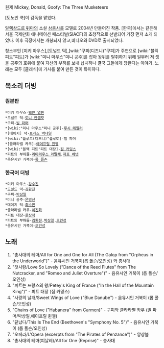 원제 Mickey, Donald, Goofy: The Three Musketeers

[도노반 쿡]이 감독을 맡았다.

[[알렉상드르 뒤마]]의 소설 [[삼총사]]를 모델로 2004년 만들어진 작품.
[한국]에서는 같은해 서울 국제만화 애니메이션 페스티벌(SIACF)의 초청작으로 선발되어 가장 먼저 소개 되었다. 이후 극장에서는 개봉되지 않고,비디오와 DVD로 출시되었다.

청소부인 [미키 마우스],[도널드 덕],[wiki:"구피(디즈니)"구피]가 주연으로 [wiki:"블랙 피트"피트]가 [wiki:"미니 마우스"미니 공주]를 잡아 왕위를 탈취하기 위해 일부러 저 셋을 공주의 호위에 붙여 자신의 부하를 보내 납치하나 결국 그들에게 당한다는 이야기.
노래는 모두 [클래식]에 가사를 붙여 만든 것이 특이하다.

== 목소리 더빙 ==
=== 원본판 ===
 *미키 마우스-[[웨인 얼윈]]
 *도널드 덕-[[토니 안셀모]]
 *구피-[[빌 파머]]
 *[wiki:"미니 마우스"미니 공주]-[[루시 테일러]]
 *[데이지] 덕-[[트레스 맥네일]]
 *[wiki:"플루토(디즈니)"플루토]-빌 파머
 *[클라라벨 카우]-[[에이프릴 윈첼]]
 *[wiki:"블랙 피트"피트 대장]-[[짐 커밍스]]
 *피트의 부하들-[[리마리우스 라말체]],[[제프 베넷]]
 *음유시인 거북이-[[롭 폴슨]]

=== 한국어 더빙 ===
 *미키 마우스-[[강수진]]
 *도널드 덕-[[김환진]]
 *구피-[[박상일]]
 *미니 공주-[[은영선]]
 *데이지 덕-[[최수민]]
 *클라라벨 카우-[[이진화]]
 *피트 대장-[[한상덕]]
 *피트의 부하들-[[김환진]],[[박상일]],[[오인성]]
 *음유시인 거북이-[[오인성]]

== 노래 ==
# "총사대의 테마/All for One and One for All (The Galop from "Orpheus in the Underworld")" - 음유시인 거북이(롭 폴슨/오인성) 와 총사대
# "첫사랑/Love So Lovely ("Dance of the Reed Flutes" from The Nutcracker, and "Romeo and Juliet Overture")" - 음유시인 거북이 (롭 폴슨/오인성)
# "피트는 프랑스의 왕/Petey's King of France ("In the Hall of the Mountain King")" - 피트 대장 (짐 커밍스)
# "사랑의 날개/Sweet Wings of Love ("Blue Danube") - 음유시인 거북이 (롭 폴슨/오인성)
# "Chains of Love ("Habanera" from Carmen)" - 구피와 클라라벨 카우 (빌 파머/박상일,에이프릴 윈첼)
# "끝났다/This Is The End (Beethoven's "Symphony No. 5")" - 음유시인 거북이 (롭 폴슨/오인성)
# "오페라/L'Opera (excerpts from "The Pirates of Penzance")" - 앙상블
# "총사대의 테마(피날레)/All for One (Reprise)" - 총사대

